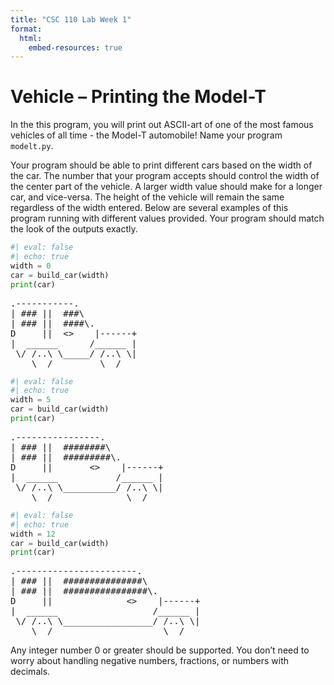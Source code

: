 ```yaml
---
title: "CSC 110 Lab Week 1"
format:
  html:
    embed-resources: true
---
```


# Vehicle -- Printing the Model-T

In the this program, you will print out ASCII-art of one of the most famous vehicles of all time - the Model-T automobile! Name your program `modelt.py`. 

Your program should be able to print different cars based on the width of the car. The number that your program accepts should control the width of the center part of the vehicle. A larger width value should make for a longer car, and vice-versa. The height of the vehicle will remain the same regardless of the width entered. Below are several examples of this program running with different values provided. Your program should match the look of the outputs exactly.

```python
#| eval: false
#| echo: true
width = 0
car = build_car(width)
print(car)
```

<pre>
.-----------.
| ### ||  ###\
| ### ||  ####\.
D     ||  <>    |------+
|  ______      /______ |
 \/ /..\ \_____/ /..\ \|
    \__/         \__/
</pre>

```python
#| eval: false
#| echo: true
width = 5
car = build_car(width)
print(car)
```

<pre>
.----------------.
| ### ||  ########\
| ### ||  #########\.
D     ||       <>    |------+
|  ______           /______ |
 \/ /..\ \__________/ /..\ \|
    \__/              \__/
</pre>

```python
#| eval: false
#| echo: true
width = 12
car = build_car(width)
print(car)
```

<pre>
.-----------------------.
| ### ||  ###############\
| ### ||  ################\.
D     ||              <>    |------+
|  ______                  /______ |
 \/ /..\ \_________________/ /..\ \|
    \__/                     \__/
</pre>

Any integer number 0 or greater should be supported. You don't need to worry about handling negative numbers, fractions, or numbers with decimals.